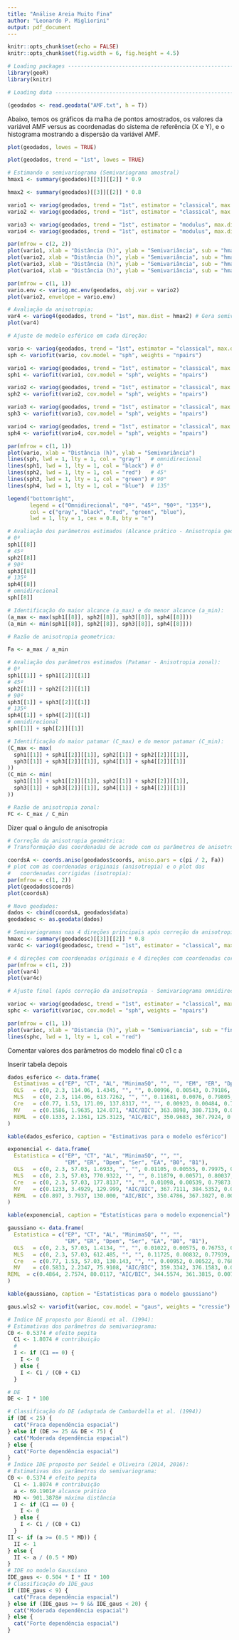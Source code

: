```yaml
---
title: "Análise Areia Muito Fina"
author: "Leonardo P. Migliorini"
output: pdf_document
---
```


```r
knitr::opts_chunk$set(echo = FALSE)
knitr::opts_chunk$set(fig.width = 6, fig.height = 4.5)
```

```r
# Loading packages -------------------------------------------------------------
library(geoR)
library(knitr)

# Loading data -----------------------------------------------------------------

(geodados <- read.geodata("AMF.txt", h = T))
```

Abaixo, temos os gráficos da malha de pontos amostrados, os valores da variável AMF versus as coordenadas do sistema de referência (X e Y), e o histograma mostrando a dispersão da variável AMF. 

```r
plot(geodados, lowes = TRUE)
```

```r
plot(geodados, trend = "1st", lowes = TRUE)
```



```r
# Estimando o semivariograma (Semivariograma amostral)
hmax1 <- summary(geodados)[[3]][[2]] * 0.9

hmax2 <- summary(geodados)[[3]][[2]] * 0.8

vario1 <- variog(geodados, trend = "1st", estimator = "classical", max.dist = hmax1)
vario2 <- variog(geodados, trend = "1st", estimator = "classical", max.dist = hmax2)

vario3 <- variog(geodados, trend = "1st", estimator = "modulus", max.dist = hmax1)
vario4 <- variog(geodados, trend = "1st", estimator = "modulus", max.dist = hmax2)

par(mfrow = c(2, 2))
plot(vario1, xlab = "Distância (h)", ylab = "Semivariância", sub = "hmax 90% - clássico")
plot(vario2, xlab = "Distância (h)", ylab = "Semivariância", sub = "hmax 80% - clássico")
plot(vario3, xlab = "Distância (h)", ylab = "Semivariância", sub = "hmax 90% - robusto")
plot(vario4, xlab = "Distância (h)", ylab = "Semivariância", sub = "hmax 80% - robusto")
```

```r
par(mfrow = c(1, 1))
vario.env <- variog.mc.env(geodados, obj.var = vario2)
plot(vario2, envelope = vario.env)
```

```r
# Avaliação da anisotropia:
var4 <- variog4(geodados, trend = "1st", max.dist = hmax2) # Gera semivariogramas em 4 direções principais
plot(var4)
```

```r
# Ajuste de modelo esférico em cada direção:

vario <- variog(geodados, trend = "1st", estimator = "classical", max.dist = hmax2, direction = "omnidirectional") # geral
sph <- variofit(vario, cov.model = "sph", weights = "npairs")

vario1 <- variog(geodados, trend = "1st", estimator = "classical", max.dist = hmax2, direction = 0) # direção 0º
sph1 <- variofit(vario1, cov.model = "sph", weights = "npairs")

vario2 <- variog(geodados, trend = "1st", estimator = "classical", max.dist = hmax2, direction = pi / 4) # direção 45º
sph2 <- variofit(vario2, cov.model = "sph", weights = "npairs")

vario3 <- variog(geodados, trend = "1st", estimator = "classical", max.dist = hmax2, direction = pi / 2) # direção 90º
sph3 <- variofit(vario3, cov.model = "sph", weights = "npairs")

vario4 <- variog(geodados, trend = "1st", estimator = "classical", max.dist = hmax2, direction = 3 * pi / 4) # direção 135º
sph4 <- variofit(vario4, cov.model = "sph", weights = "npairs")
```


```r
par(mfrow = c(1, 1))
plot(vario, xlab = "Distância (h)", ylab = "Semivariância")
lines(sph, lwd = 1, lty = 1, col = "gray")   # omnidirecional
lines(sph1, lwd = 1, lty = 1, col = "black") # 0°
lines(sph2, lwd = 1, lty = 1, col = "red")   # 45°
lines(sph3, lwd = 1, lty = 1, col = "green") # 90°
lines(sph4, lwd = 1, lty = 1, col = "blue")  # 135°

legend("bottomright", 
       legend = c("Omnidirecional", "0º", "45º", "90º", "135º"),
       col = c("gray", "black", "red", "green", "blue"),
       lwd = 1, lty = 1, cex = 0.8, bty = "n")

```

```r
# Avaliação dos parâmetros estimados (Alcance prático - Anisotropia geométrica):
# 0º
sph1[[8]]
# 45º
sph2[[8]]
# 90º
sph3[[8]]
# 135º
sph4[[8]]
# omnidirecional
sph[[8]]

# Identificação do maior alcance (a_max) e do menor alcance (a_min):
(a_max <- max(sph1[[8]], sph2[[8]], sph3[[8]], sph4[[8]]))
(a_min <- min(sph1[[8]], sph2[[8]], sph3[[8]], sph4[[8]]))

# Razão de anisotropia geometrica:

Fa <- a_max / a_min

# Avaliação dos parâmetros estimados (Patamar - Anisotropia zonal):
# 0º
sph1[[1]] + sph1[[2]][[1]]
# 45º
sph2[[1]] + sph2[[2]][[1]]
# 90º
sph3[[1]] + sph3[[2]][[1]]
# 135º
sph4[[1]] + sph4[[2]][[1]]
# omnidirecional
sph[[1]] + sph[[2]][[1]]

# Identificação do maior patamar (C_max) e do menor patamar (C_min):
(C_max <- max(
  sph1[[1]] + sph1[[2]][[1]], sph2[[1]] + sph2[[2]][[1]],
  sph3[[1]] + sph3[[2]][[1]], sph4[[1]] + sph4[[2]][[1]]
))
(C_min <- min(
  sph1[[1]] + sph1[[2]][[1]], sph2[[1]] + sph2[[2]][[1]],
  sph3[[1]] + sph3[[2]][[1]], sph4[[1]] + sph4[[2]][[1]]
))

# Razão de anisotropia zonal:
FC <- C_max / C_min

```

Dizer qual o ângulo de anisotropia 


```r
# Correção da anisotropia geométrica:
# Transformação das coordenadas de acrodo com os parâmetros de anisotropia:

coordsA <- coords.aniso(geodados$coords, aniso.pars = c(pi / 2, Fa))
# plot com as coordenadas originais (anisotropia) e o plot das
# 	coordenadas corrigidas (isotropia):
par(mfrow = c(1, 2))
plot(geodados$coords)
plot(coordsA)

```

```r
# Novo geodados:
dados <- cbind(coordsA, geodados$data)
geodadosc <- as.geodata(dados)
```

```r
# Semivariogramas nas 4 direções principais após correção da anisotropia:
hmaxc <- summary(geodadosc)[[3]][[2]] * 0.8
var4c <- variog4(geodadosc, trend = "1st", estimator = "classical", max.dist = hmaxc)

# 4 direções com coordenadas originais e 4 direções com coordenadas corrigidas:
par(mfrow = c(1, 2))
plot(var4)
plot(var4c)
```

```r
# Ajuste final (após correção da anisotropia - Semivariograma omnidirecional):

varioc <- variog(geodadosc, trend = "1st", estimator = "classical", max.dist = hmaxc, direction = "omnidirectional")
sphc <- variofit(varioc, cov.model = "sph", weights = "npairs")

```

```r
par(mfrow = c(1, 1))
plot(varioc, xlab = "Distancia (h)", ylab = "Semivariancia", sub = "final")
lines(sphc, lwd = 1, lty = 1, col = "red")
```

Comentar valores dos parâmetros do modelo final c0 c1 c a

Inserir tabela depois

```r
dados_esferico <- data.frame(
  Estimativas = c("EP", "CT", "AL", "MinimaSQ", "", "", "EM", "ER", "Dpem", "Ser", "EA", "B0", "B1"),
  OLS   = c(0, 2.3, 114.06, 1.4345, "", "", 0.00996, 0.00543, 0.79186, 0.82375, 76.3996, 0.25416, 0.95428),
  MLS   = c(0, 2.3, 114.06, 613.7262, "", "", 0.11681, 0.0076, 0.79805, 0.90343, 77.70022, 0.59124, 0.89145),
  Cre   = c(0.77, 1.53, 171.09, 137.8317, "", "", 0.00923, 0.00484, 0.7927, 0.81352, 76.65897, 0.15567, 0.97258),
  MV    = c(0.1586, 1.9635, 124.071, "AIC/BIC", 363.8898, 380.7139, 0.01176, 0.00668, 0.78143, 0.83575, 74.49706, 0.27335, 0.951),
  REML  = c(0.1333, 2.1361, 125.3123, "AIC/BIC", 350.9683, 367.7924, 0.01166, 0.00662, 0.78396, 0.83667, 74.98033, 0.33515, 0.93941)
)

kable(dados_esferico, caption = "Estimativas para o modelo esférico")
```

```r
exponencial <- data.frame(
  Estatistica = c("EP", "CT", "AL", "MinimaSQ", "", "", 
                  "EM", "ER", "Dpem", "Ser", "EA", "B0", "B1"),
  OLS   = c(0, 2.3, 57.03, 1.6933, "", "", 0.01105, 0.00555, 0.79975, 0.80121, 78.031, 0.23329, 0.95584),
  MLS   = c(0, 2.3, 57.03, 770.9322, "", "", 0.11879, 0.00571, 0.80037, 0.7878, 78.15279, 0.15723, 0.97278),
  Cre   = c(0, 2.3, 57.03, 177.8137, "", "", 0.01098, 0.00539, 0.79873, 0.79165, 77.83325, 0.18325, 0.96774),
  MV    = c(0.1233, 3.4929, 129.999, "AIC/BIC", 367.7111, 384.5352, 0.00531, 0.00326, 0.79129, 0.84323, 76.38815, 0.28946, 0.94684),
  REML  = c(0.897, 3.7937, 130.000, "AIC/BIC", 350.4786, 367.3027, 0.00525, 0.00327, 0.79269, 0.84325, 76.66044, 0.35993, 0.93337)
)

kable(exponencial, caption = "Estatísticas para o modelo exponencial")

```

```r
gaussiano <- data.frame(
  Estatistica = c("EP", "CT", "AL", "MinimaSQ", "", "", 
                  "EM", "ER", "Dpem", "Ser", "EA", "B0", "B1"),
  OLS   = c(0, 2.3, 57.03, 1.4134, "", "", 0.01022, 0.00575, 0.76753, 0.8176, 71.8698, 0.25416, 0.95428),
  MLS   = c(0, 2.3, 57.03, 612.485, "", "", 0.11725, 0.00832, 0.77939, 0.91177, 74.10791, 0.59124, 0.89145),
  Cre   = c(0.77, 1.53, 57.03, 130.143, "", "", 0.00952, 0.00522, 0.76834, 0.81071, 72.0221, 0.15567, 0.97248),
  MV    = c(0.5833, 2.2347, 75.9108, "AIC/BIC", 359.3342, 376.1583, 0.00827, 0.00482, 0.76933, 0.83592, 72.2076, 0.27335, 0.951),
REML  = c(0.4864, 2.7574, 80.0117, "AIC/BIC", 344.5574, 361.3815, 0.00757, 0.00442, 0.77153, 0.83832, 72.62136, 0.33515, 0.93941)
)

kable(gaussiano, caption = "Estatísticas para o modelo gaussiano")

```

```r

gaus.wls2 <- variofit(varioc, cov.model = "gaus", weights = "cressie")
```



```r
# Índice DE proposto por Biondi et al. (1994):
# Estimativas dos parâmetros do semivariograma:
C0 <- 0.5374 # efeito pepita
  C1 <- 1.8074 # contribuição
  #
  I <- if (C1 == 0) {
    I <- 0
  } else {
    I <- C1 / (C0 + C1)
  }

# DE
DE <- I * 100

# Classificação do DE (adaptada de Cambardella et al. (1994))
if (DE < 25) {
  cat("Fraca dependência espacial")
} else if (DE >= 25 && DE < 75) {
  cat("Moderada dependência espacial")
} else {
  cat("Forte dependência espacial")
}
# Índice IDE proposto por Seidel e Oliveira (2014, 2016):
# Estimativas dos parâmetros do semivariograma:
C0 <- 0.5374 # efeito pepita
  C1 <- 1.8074 # contribuição
  a <- 69.1901# alcance prático
  MD <- 901.3878# máxima distância
  I <- if (C1 == 0) {
    I <- 0
  } else {
    I <- C1 / (C0 + C1)
  }
II <- if (a >= (0.5 * MD)) {
  II <- 1
} else {
  II <- a / (0.5 * MD)
}
# IDE no modelo Gaussiano
IDE_gaus <- 0.504 * I * II * 100
# Classificação do IDE_gaus
if (IDE_gaus < 9) {
  cat("Fraca dependência espacial")
} else if (IDE_gaus >= 9 && IDE_gaus < 20) {
  cat("Moderada dependência espacial")
} else {
  cat("Forte dependência espacial")
}
```
